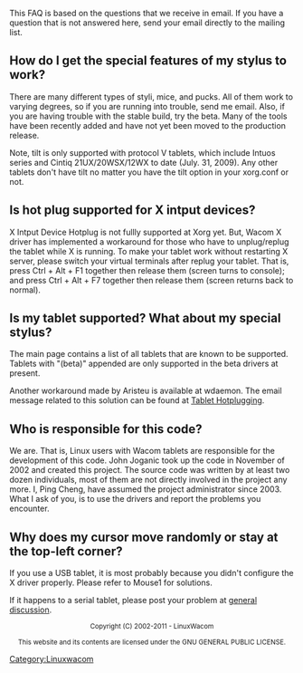 This FAQ is based on the questions that we receive in email. If you have a question that is not answered here, send your email directly to the mailing list.



== How do I get the special features of my stylus to work? ==
There are many different types of styli, mice, and pucks. All of them work to varying degrees, so if you are running into trouble, send me email. Also, if you are having trouble with the stable build, try the beta. Many of the tools have been recently added and have not yet been moved to the production release.

Note, tilt is only supported with protocol V tablets, which include Intuos series and Cintiq 21UX/20WSX/12WX to date (July. 31, 2009). Any other tablets don't have tilt no matter you have the tilt option in your xorg.conf or not.

== Is hot plug supported for X intput devices? ==
X Intput Device Hotplug is not fullly supported at Xorg yet. But, Wacom X driver has implemented a workaround for those who have to unplug/replug the tablet while X is running. To make your tablet work without restarting X server, please switch your virtual terminals after replug your tablet. That is, press Ctrl + Alt + F1 together then release them (screen turns to console); and press Ctrl + Alt + F7 together then release them (screen returns back to normal).

== Is my tablet supported? What about my special stylus? ==
The main page contains a list of all tablets that are known to be supported. Tablets with "(beta)" appended are only supported in the beta drivers at present.

Another workaround made by Aristeu is available at wdaemon. The email message related to this solution can be found at [[Linuxwacom HOWTO#Hotplugging the device|Tablet Hotplugging]].

== Who is responsible for this code? ==
We are. That is, Linux users with Wacom tablets are responsible for the development of this code. John Joganic took up the code in November of 2002 and created this project. The source code was written by at least two dozen individuals, most of them are not directly involved in the project any more. I, Ping Cheng, have assumed the project administrator since 2003. What I ask of you, is to use the drivers and report the problems you encounter.

== Why does my cursor move randomly or stay at the top-left corner? ==
If you use a USB tablet, it is most probably because you didn't configure the X driver properly. Please refer to Mouse1 for solutions.

If it happens to a serial tablet, please post your problem at [https://lists.sourceforge.net/lists/listinfo/linuxwacom-discuss general discussion].



<center><small>
Copyright (C) 2002-2011 - LinuxWacom

This website and its contents are licensed under the GNU GENERAL PUBLIC LICENSE.
</small></center>


[[Category:Linuxwacom]]